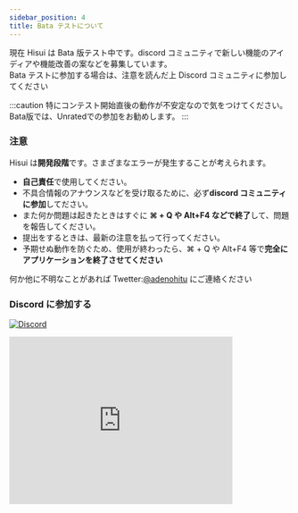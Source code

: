 ```yaml
---
sidebar_position: 4
title: Bata テストについて
---
```


現在 Hisui は Bata 版テスト中です。discord コミュニティで新しい機能のアイディアや機能改善の案などを募集しています。  
Bata テストに参加する場合は、注意を読んだ上 Discord コミュニティに参加してください

:::caution
特にコンテスト開始直後の動作が不安定なので気をつけてください。Bata版では、Unratedでの参加をお勧めします。
:::

### **注意**

Hisui は**開発段階**です。さまざまなエラーが発生することが考えられます。

- **自己責任**で使用してください。
- 不具合情報のアナウンスなどを受け取るために、必ず**discord コミュニティに参加**してださい。
- また何か問題は起きたときはすぐに **⌘ + Q や Alt+F4 などで終了**して、問題を報告してください。
- 提出をするときは、最新の注意を払って行ってください。
- 予期せぬ動作を防ぐため、使用が終わったら、⌘ + Q や Alt+F4 等で**完全にアプリケーションを終了させてください**

何か他に不明なことがあれば Twetter:[@adenohitu](https://twitter.com/adenohitu) にご連絡ください

### Discord に参加する

[![Discord](https://badgen.net/badge/icon/招待を受ける?icon=discord&label)](https://discord.gg/H2R6HrDvuc)

<iframe
  src="https://discord.com/widget?id=836870553838551050&theme=dark"
  width="400"
  height="300"
  allowtransparency="true"
  frameborder="0"
  sandbox="allow-popups allow-popups-to-escape-sandbox allow-same-origin allow-scripts"
></iframe>
